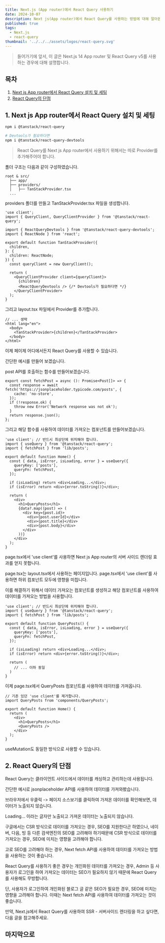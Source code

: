 ```yaml
---
title: Next.js (App router)에서 React Query 사용하기
date: 2024-10-07
description: Next js(App router)에서 React Query를 사용하는 방법에 대해 알아봅니다.
published: true
tags:
  - Next.js
  - react-query
thumbnail: '../../../assets/logos/react-query.svg'
---
```


> 들어가기에 앞서, 이 글은 Next.js 14 App router 및 React Query v5를 사용하는 경우에 대해 설명합니다.

## 목차

1. [Next js App router에서 React Query 설치 및 세팅](#1-next-js-app-router에서-react-query-설치-및-세팅)
2. [React Query의 단점](#2-react-query의-단점)

## 1. Next js App router에서 React Query 설치 및 세팅

```bash
npm i @tanstack/react-query

# Devtools가 필요하다면
npm i @tanstack/react-query-devtools
```

> React Query를 Next js App router에서 사용하기 위해서는 따로 Provider를 추가해주어야 합니다.

폴더 구조는 다음과 같이 구성하였습니다.

```
root & src/
  ├── app/
  ├── providers/
  │   ├── TanStackProvider.tsx
  ...
```

providers 폴더를 만들고 TanStackProvider.tsx 파일을 생성합니다.

```tsx title="providers/TanStackProvider.tsx"
'use client';
import { QueryClient, QueryClientProvider } from '@tanstack/react-query';

import { ReactQueryDevtools } from '@tanstack/react-query-devtools';
import { ReactNode } from 'react';

export default function TanStackProvider({
  children,
}: {
  children: ReactNode;
}) {
  const queryClient = new QueryClient();

  return (
    <QueryClientProvider client={queryClient}>
      {children}
      <ReactQueryDevtools /> {/* Devtools가 필요하다면 */}
    </QueryClientProvider>
  );
}
```

그리고 layout.tsx 파일에서 Provider를 추가합니다.

```tsx title="app/layout.tsx"
// ... 생략
<html lang="en">
  <body>
    <TanStackProvider>{children}</TanStackProvider>
  </body>
</html>
```

이제 페이제 어디에서든지 React Query를 사용할 수 있습니다.

간단한 예시를 만들어 보겠습니다.

post API를 호출하는 함수를 만들어보겠습니다.

<MDXAlert
  message="next js에서 fetch API는 기본적으로 캐싱이 되기 때문에 cache: no-store를 사용하여 캐싱을 막아 줍니다."
  type="warning"
/>

```tsx title="lib/posts.ts"
export const fetchPost = async (): Promise<Post[]> => {
  const response = await fetch('https://jsonplaceholder.typicode.com/posts', {
    cache: 'no-store',
  });
  if (!response.ok) {
    throw new Error('Network response was not ok');
  }
  return response.json();
};
```

그리고 해당 함수를 사용하여 데이터를 가져오는 컴포넌트를 만들어보겠습니다.

<MDXAlert
  message="App router에서 React query를 사용하기 위해서는 반드시 파일 최상단 'use client'가 필요합니다."
  type="error"
/>

```tsx title="page.tsx"
'use client'; // 반드시 최상단에 위치해야 합니다.
import { useQuery } from '@tanstack/react-query';
import { fetchPost } from 'lib/posts';

export default function Home() {
  const { data, isError, isLoading, error } = useQuery({
    queryKey: ['posts'],
    queryFn: fetchPost,
  });

  if (isLoading) return <div>Loading...</div>;
  if (isError) return <div>{error.toString()}</div>;

  return (
    <div>
      <h1>QueryPosts</h1>
      {data?.map((post) => (
        <div key={post.id}>
          <div>{post.userId}</div>
          <div>{post.title}</div>
          <div>{post.body}</div>
        </div>
      ))}
    </div>
  );
}
```

page.tsx에서 'use client'를 사용하면 Next js App router의 서버 사이드 랜더링 효과를 얻지 못합니다.

page.tsx는 layout.tsx에서 사용하는 페이지입니다. page.tsx에서 'use client'를 사용하면 하위 컴포넌트 모두에 영향을 미칩니다.

이를 해결하기 위해서 데이터 가져오는 컴포넌트를 생성하고 해당 컴포넌트를 사용하여 데이터를 가져오는 방법을 사용합니다.

```tsx title="components/QueryPosts.tsx"
'use client'; // 반드시 최상단에 위치해야 합니다.
import { useQuery } from '@tanstack/react-query';
import { fetchPost } from 'lib/posts';

export default function QueryPosts() {
  const { data, isError, isLoading, error } = useQuery({
    queryKey: ['posts'],
    queryFn: fetchPost,
  });

  if (isLoading) return <div>Loading...</div>;
  if (isError) return <div>{error.toString()}</div>;

  return (
    // ... 이하 동일
  )
}
```

이제 page.tsx에서 QueryPosts 컴포넌트를 사용하여 데이터를 가져옵니다.

```tsx title="page.tsx"
// 기존 있던 'use client'를 제거합니다.
import QueryPosts from 'components/QueryPosts';

export default function Home() {
  return (
    <div>
      <h1>QueryPosts</h1>
      <QueryPosts />
    </div>
  );
}
```

useMutation도 동일한 방식으로 사용할 수 있습니다.

## 2. React Query의 단점

React Query는 클라이언트 사이드에서 데이터를 캐싱하고 관리하는데 사용됩니다.

간단한 예시로 jsonplaceholder API를 사용하여 데이터를 가져와봤습니다.

<MDXImage
  src="./images/react-query-jsonplaceholder.png"
  alt="가져온 데이터 목록"
/>

브라우저에서 우클릭 -> 페이지 소스보기를 클릭하여 가져온 데이터를 확인해보면, 데이터가 노출되지 않습니다.

<MDXImage src="./images/react-query-source.png" alt="데이터가 노출되지 않음" />

Loading... 이라는 글자만 노출되고 가져온 데이터는 노출되지 않습니다.

구글에서는 CSR 방식으로 데이터를 가져오는 경우, SEO를 지원한다곤 하였으나, 네이버, 다음, 빙 등 다른 검색엔진의 SEO를 고려해야 하기때문에 CSR 방식으로 데이터를 가져오는 경우, SEO에 미치는 영향을 고려해야 합니다.

고로 SEO를 고려해야 하는 경우, Next fetch API를 사용하여 데이터를 가져오는 방법을 사용하는 것이 좋습니다.

React Query를 사용하기 좋은 경우는 개인화된 데이터를 가져오는 경우, Admin 등 사용자가 로그인을 하여 가져오는 데이터는 SEO가 필요하지 않기 때문에 React Query를 사용해도 무방합니다.

단, 사용자가 로그인하여 개인화된 블로그 글 같은 SEO가 필요한 경우, SEO에 미치는 영향을 고려해야 합니다. 이때는 Next fetch API를 사용하여 데이터를 가져오는 것이 좋습니다.

만약, Next.js에서 React Query를 사용하여 SSR - 서버사이드 렌더링을 하고 싶다면, 다음 글을 참고해주세요.

<MDXLink
  href="https://tanstack.com/query/latest/docs/framework/react/guides/advanced-ssr"
  title="공식문서 - Advanced Server Rendering"
/>

## 마지막으로

<MDXAlert
  message="개인화가 되어있는 사용자 정보가 있는, 노출되어선 안되는 페이지는 next fetch나 react-query를 어느것을 사용하더라도 반드시 크롤러가 접근하지 못하도록 robots.txt 파일 설정(Disallow)을 하고, html meta tag에 noindex, nofollow를 추가해주세요."
  type="warning"
/>
